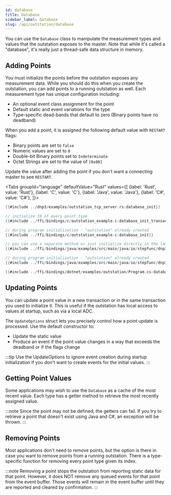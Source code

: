 ```yaml
---
id: database
title: Database
sidebar_label: Database
slug: /api/outstation/database
---
```



You can use the `Database` class to manipulate the measurement types and values that the outstation exposes to the master. Note that while it's called a "database", it's really just
a thread-safe data structure in memory.

## Adding Points

You must initialize the points before the outstation exposes any measurement data. While you should do this when you create the outstation, you can add points to a running outstation as well. Each measurement type has unique configuration including:

* An optional event class assignment for the point
* Default static and event variations for the type
* Type-specific dead-bands that default to zero (Binary points have no deadband)

When you add a point, it is assigned the following default value with `RESTART` flags:

* Binary points are set to `false`
* Numeric values are set to `0`
* Double-bit Binary points set to `Indeterminate`
* Octet Strings are set to the value of `[0x00]`

Update the value after adding the point if you don't want a connecting master to see `RESTART`.

<Tabs
groupId="language"
defaultValue="Rust"
values={[
{label: 'Rust', value: 'Rust'},
{label: 'C', value: 'C'},
{label: 'Java', value: 'Java'},
{label: 'C#', value: 'C#'},
]}>
<TabItem value="Rust">

```rust
{{#include ../dnp3/examples/outstation_tcp_server.rs:database_init}}
```

</TabItem>
<TabItem value="C">

```c
// initialize 10 of every point type
{{#include ../ffi/bindings/c/outstation_example.c:database_init_transaction}}

// during program initialization - "outstation" already created
{{#include ../ffi/bindings/c/outstation_example.c:database_init}}
```

</TabItem>
<TabItem value="Java">

```java
// you can use a separate method or just initialize directly in the lambda expression
{{#include ../ffi/bindings/java/examples/src/main/java/io/stepfunc/dnp3/examples/OutstationExample.java:database_init_function}}

// during program initialization - "outstation" already created
{{#include ../ffi/bindings/java/examples/src/main/java/io/stepfunc/dnp3/examples/OutstationExample.java:database_init}}
```

</TabItem>
<TabItem value="C#">

```csharp
{{#include ../ffi/bindings/dotnet/examples/outstation/Program.cs:database_init}}
```

</TabItem>
</Tabs>

## Updating Points

You can update a point value in a new transaction or in the same transaction you used to initialize it. This is useful if the outstation
has local access to values at startup, such as via a local ADC.

The `UpdateOptions` struct lets you precisely control how a point update is processed. Use the default constructor to:

* Update the static value
* Produce an event if the point value changes in a way that exceeds the deadband or if the flags change

:::tip
Use the UpdateOptions to ignore event creation during startup initialization if you don't want to create events for the initial values.
:::

## Getting Point Values

Some applications may wish to use the `Database` as a cache of the most recent value. Each type has a getter method to retrieve the most recently assigned value.

:::note
Since the point may not be defined, the getters can fail. If you try to retrieve a point that doesn't exist using Java and C#, an exception will be thrown.
:::

## Removing Points

Most applications don't need to remove points, but the option is there in case you want to remove points from a running outstation. There is a type-specific function for removing every point type given its index.

:::note
Removing a point stops the outstation from reporting static data for that point. However, it does NOT remove any queued events for that point from
the event buffer. Those events will remain in the event buffer until they are reported and cleared by confirmation.
:::